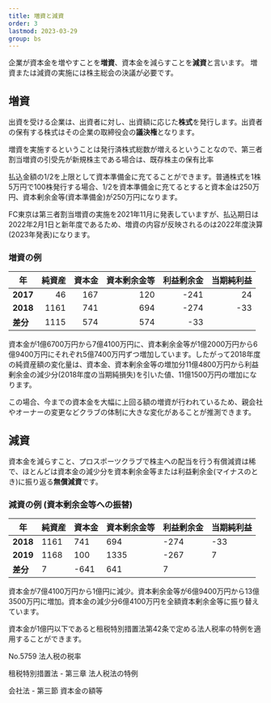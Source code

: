 ```yaml
---
title: 増資と減資
order: 3
lastmod: 2023-03-29
group: bs
---
```


企業が資本金を増やすことを**増資**、資本金を減らすことを**減資**と言います。
増資または減資の実施には株主総会の決議が必要です。

## 増資

出資を受ける企業は、出資者に対し、出資額に応じた**株式**を発行します。出資者の保有する株式はその企業の取締役会の**議決権**となります。

増資を実施するということは発行済株式総数が増えるということなので、第三者割当増資の引受先が新規株主である場合は、既存株主の保有比率

払込金額の1/2を上限として資本準備金に充てることができます。普通株式を1株5万円で100株発行する場合、1/2を資本準備金に充てるとすると資本金は250万円、資本剰余金等(資本準備金)が250万円になります。

FC東京は第三者割当増資の実施を2021年11月に発表していますが、払込期日は2022年2月1日と新年度であるため、増資の内容が反映されるのは2022年度決算(2023年発表)になります。

### 増資の例

| **年**    | **純資産** | **資本金** | **資本剰余金等** | **利益剰余金** | **当期純利益** |
| -------- | ------: | ------: | ---------: | --------: | --------: |
| **2017** | 46      | 167     | 120        | \-241     | 24        |
| **2018** | 1161    | 741     | 694        | \-274     | \-33      |
| **差分**   | <Diff>1115</Diff>    | <Diff>574</Diff>     | <Diff>574</Diff>        | <Diff>-33</Diff>      |           |

資本金が1億6700万円から7億4100万円に、資本剰余金等が1億2000万円から6億9400万円にそれぞれ5億7400万円ずつ増加しています。したがって2018年度の純資産額の変化量は、資本金、資本剰余金等の増加分11億4800万円から利益剰余金の減少分(2018年度の当期純損失)を引いた値、11億1500万円の増加になります。

この場合、今までの資本金を大幅に上回る額の増資が行われているため、親会社やオーナーの変更などクラブの体制に大きな変化があることが推測できます。

## 減資

資本金を減らすこと、プロスポーツクラブで株主への配当を行う有償減資は稀で、ほとんどは資本金の減少分を資本剰余金等または利益剰余金(マイナスのとき)に振り返る**無償減資**です。

### 減資の例 (資本剰余金等への振替)

| **年**    | **純資産** | **資本金** | **資本剰余金等** | **利益剰余金** | **当期純利益** |
| -------- | ------- | ------- | ---------- | --------- | --------- |
| **2018** | 1161    | 741     | 694        | \-274     | \-33      |
| **2019** | 1168    | 100     | 1335       | \-267     | 7         |
| **差分**   | <Diff>7</Diff>       | <Diff>-641</Diff>   | <Diff>641</Diff>        | <Diff>7</Diff>         |           |

資本金が7億4100万円から1億円に減少。資本剰余金等が6億9400万円から13億3500万円に増加。資本金の減少分6億4100万円を全額資本剰余金等に振り替えています。

資本金が1億円以下であると租税特別措置法第42条で定める法人税率の特例を適用することができます。

<PanelLink href="https://www.nta.go.jp/taxes/shiraberu/taxanswer/hojin/5759.htm">No.5759 法人税の税率</PanelLink>

<PanelLink href="https://elaws.e-gov.go.jp/document?lawid=332AC0000000026&keyword=%E7%A7%9F%E7%A8%8E%E7%89%B9%E5%88%A5%E6%8E%AA%E7%BD%AE%E6%B3%95#Mp-Ch_3">租税特別措置法 - 第三章 法人税法の特例</PanelLink>

<PanelLink href="https://elaws.e-gov.go.jp/document?lawid=417AC0000000086#Mp-Pa_2-Ch_5-Se_3">会社法 - 第三節 資本金の額等</PanelLink>
